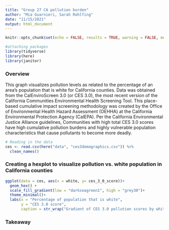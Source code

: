 ```yaml
---
title: "Group 27 CA pollution burden"
author: "Mia Guarnieri, Sarah Rohlfing"
date: "11/15/2021"
output: html_document
---
```


```r
knitr::opts_chunk$set(echo = FALSE, results = TRUE, warning = FALSE, message = FALSE)

#attaching packages
library(tidyverse)
library(here)
library(janitor)
```

### Overview

This graph visualizes pollution levels as related to the percentage of an area's population that is white for California counties. Data was obtained from the CalEnviroScreen 3.0 (or CES 3.0), the most recent version of the California Communities Environmental Health Screening Tool. This place-based cumulative impact screening methodology was created by the Office of Environmental Health Hazard Assessment (OEHHA) at the California Environmental Protection Agency (CalEPA). Per the California Environmental Justice Alliance guidelines,  Communities with high total CES 3.0 scores have high cumulative pollution burdens and highly vulnerable population characteristics that cause pollutants to become more deadly.

```r
# Reading in the data
ces <- read.csv(here("data", "ces3demographics.csv")) %>% 
  clean_names()
```

### Creating a hexplot to visualize pollution vs. white population in California counties

```r
ggplot(data = ces, aes(x = white, y= ces_3_0_score))+
  geom_hex() +
  scale_fill_gradient(low = "darkseagreen1", high = "grey30")+
  theme_minimal()+
  labs(x = "Percentage of population that is white",
       y = "CES 3.0 score",
       caption = str_wrap("Gradient of CES 3.0 pollution scores by white population percentage. Data: Office of Environmental Health Hazard Assessment, California Environmental Protection Agency"))
```

### Takeaway


